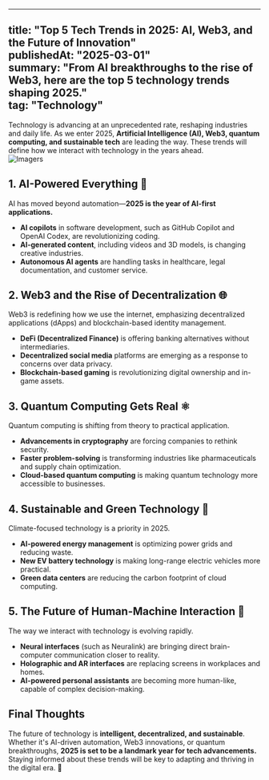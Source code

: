 
---  
title: "Top 5 Tech Trends in 2025: AI, Web3, and the Future of Innovation"  
publishedAt: "2025-03-01"  
summary: "From AI breakthroughs to the rise of Web3, here are the top 5 technology trends shaping 2025."  
tag: "Technology"  
---  

Technology is advancing at an unprecedented rate, reshaping industries and daily life. As we enter 2025, **Artificial Intelligence (AI), Web3, quantum computing, and sustainable tech** are leading the way. These trends will define how we interact with technology in the years ahead.  
![Imagers](/images/top_5_tech.png)
## 1. AI-Powered Everything 🤖  

AI has moved beyond automation—**2025 is the year of AI-first applications.**  
- **AI copilots** in software development, such as GitHub Copilot and OpenAI Codex, are revolutionizing coding.  
- **AI-generated content**, including videos and 3D models, is changing creative industries.  
- **Autonomous AI agents** are handling tasks in healthcare, legal documentation, and customer service.  

## 2. Web3 and the Rise of Decentralization 🌐  

Web3 is redefining how we use the internet, emphasizing decentralized applications (dApps) and blockchain-based identity management.  
- **DeFi (Decentralized Finance)** is offering banking alternatives without intermediaries.  
- **Decentralized social media** platforms are emerging as a response to concerns over data privacy.  
- **Blockchain-based gaming** is revolutionizing digital ownership and in-game assets.  

## 3. Quantum Computing Gets Real ⚛️  

Quantum computing is shifting from theory to practical application.  
- **Advancements in cryptography** are forcing companies to rethink security.  
- **Faster problem-solving** is transforming industries like pharmaceuticals and supply chain optimization.  
- **Cloud-based quantum computing** is making quantum technology more accessible to businesses.  

## 4. Sustainable and Green Technology 🌱  

Climate-focused technology is a priority in 2025.  
- **AI-powered energy management** is optimizing power grids and reducing waste.  
- **New EV battery technology** is making long-range electric vehicles more practical.  
- **Green data centers** are reducing the carbon footprint of cloud computing.  

## 5. The Future of Human-Machine Interaction 🧠  

The way we interact with technology is evolving rapidly.  
- **Neural interfaces** (such as Neuralink) are bringing direct brain-computer communication closer to reality.  
- **Holographic and AR interfaces** are replacing screens in workplaces and homes.  
- **AI-powered personal assistants** are becoming more human-like, capable of complex decision-making.  

## Final Thoughts  

The future of technology is **intelligent, decentralized, and sustainable**. Whether it's AI-driven automation, Web3 innovations, or quantum breakthroughs, **2025 is set to be a landmark year for tech advancements.** Staying informed about these trends will be key to adapting and thriving in the digital era. 🚀  

